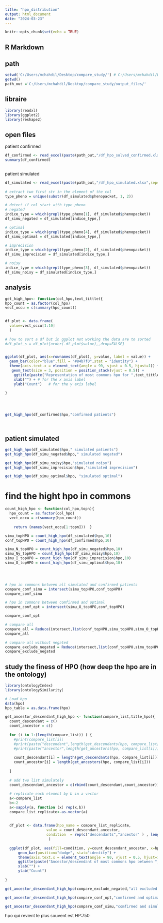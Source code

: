 ---
title: "hpo_distribution"
output: html_document
date: "2024-03-23"
---

```{r setup, include=FALSE}
knitr::opts_chunk$set(echo = TRUE)
```

## R Markdown


## path
```{r}
setwd('C:/Users/mchahdil/Desktop/compare_study/') # C:/Users/mchahdil/Desktop/compare_study/ D:/compare_study/
getwd()
path_out ='C:/Users/mchahdil/Desktop/compare_study/output_files/'

```

## libraire

```{r}
library(readxl)
library(ggplot2)
library(reshape2)


```



## open files

 
patient confirmed
```{r}

df_confirmed <- read_excel(paste(path_out,"/df_hpo_solved_confirmed.xlsx", sep='/'))
summary(df_confirmed)
 
```



 patient simulated 
```{r}

df_simulated <- read_excel(paste(path_out,"/df_hpo_simulated.xlsx",sep='/'))
 
# extract two first str in the element of the col 
type_pheno = unique(substr(df_simulated$phenopacket, 1, 2))

# detect if col start with type pheno
# negated 
indice_type = which(grepl(type_pheno[1], df_simulated$phenopacket))
df_simu_negated = df_simulated[indice_type,]

# optimal
indice_type = which(grepl(type_pheno[4], df_simulated$phenopacket))
df_simu_optimal = df_simulated[indice_type,]

# imprecision
indice_type = which(grepl(type_pheno[2], df_simulated$phenopacket))
df_simu_imprecision = df_simulated[indice_type,]

# noisy
indice_type = which(grepl(type_pheno[3], df_simulated$phenopacket))
df_simu_noisy = df_simulated[indice_type,]

```
########################################################################################################################################



## analysis
```{r}

get_high_hpo<- function(col_hpo,text_tittle){
hpo_count = as.factor(col_hpo)
vect_occu = c(summary(hpo_count))

 
df_plot <- data.frame(
  value=vect_occu[1:10] 
  )
 
# how to sort a df but in ggplot not working the data are to sorted
#df_plot_s = df_plot[order(-df_plot$value),,drop=FALSE]


ggplot(df_plot, aes(x=rownames(df_plot), y=value, label = value)) + 
  geom_bar(color="blue",fill = "#84b7f0",stat = "identity") +
  theme(axis.text.x = element_text(angle = 90, vjust = 0.5, hjust=1)) +
   geom_text(size = 3, position = position_stack(vjust = 0.5)) +
    ggtitle(paste("Representation of most commons hpo for ",text_tittle,sep = "")) + # for the main title
    xlab("") + # for the x axis label
    ylab("Count")   # for the y axis label

}


 
```





```{r}
get_high_hpo(df_confirmed$hpo,"comfirmed patients")




```



## patient simulated 
```{r}


get_high_hpo(df_simulated$hpo," simulated patients")
get_high_hpo(df_simu_negated$hpo," simulated negated")

get_high_hpo(df_simu_noisy$hpo,"simulated noisy")
get_high_hpo(df_simu_imprecision$hpo,"simulated imprecision")

get_high_hpo(df_simu_optimal$hpo, "simulated optimal")
```


# find the hight hpo in commons
```{r}
count_high_hpo <- function(col_hpo,topn){
  hpo_count = as.factor(col_hpo)
  vect_occu = c(summary(hpo_count))
  
    return (names(vect_occu[1:topn]))  }

```


```{r}


simu_topHPO = count_high_hpo(df_simulated$hpo,10)
conf_topHPO = count_high_hpo(df_confirmed$hpo,10)

simu_N_topHPO = count_high_hpo(df_simu_negated$hpo,10)
simu_Ny_topHPO = count_high_hpo(df_simu_noisy$hpo,10)
simu_I_topHPO = count_high_hpo(df_simu_imprecision$hpo,10)
simu_O_topHPO = count_high_hpo(df_simu_optimal$hpo,10)


       
```


```{r}

# hpo in commons between all simulated and confirmed patients 
compare_comf_simu = intersect(simu_topHPO,conf_topHPO)
compare_comf_simu
```




```{r}

# hpo in commons between comfirmed and optimal
compare_conf_opt = intersect(simu_O_topHPO,conf_topHPO)

compare_conf_opt
```



```{r}

# compare all
compare_all = Reduce(intersect,list(conf_topHPO,simu_topHPO,simu_O_topHPO,simu_N_topHPO,simu_Ny_topHPO,simu_I_topHPO))
compare_all
```



```{r}

# compare all without negated 
compare_exclude_negated = Reduce(intersect,list(conf_topHPO,simu_topHPO,simu_O_topHPO,simu_Ny_topHPO,simu_I_topHPO))
compare_exclude_negated

```



## study the finess of HPO (how deep the hpo are in the ontology) 
```{r}
library(ontologyIndex)
library(ontologySimilarity)

# Load hpo
data(hpo)
hpo_table = as.data.frame(hpo)

```

```{r}

 
get_ancestor_descendant_high_hpo <- function(compare_list,title_hpo){
  count_descendant = c()
  count_ancestor = c()
  
  for (i in 1:(length(compare_list)) ) {
    #print(compare_list[i])
    #print(paste("descendant",length(get_descendants(hpo, compare_list[i])) ))
    #print(paste("ancestor",length(get_ancestors(hpo, compare_list[i])) ))
   
    count_descendant[i] = length(get_descendants(hpo, compare_list[i]))
    count_ancestor[i] = length(get_ancestors(hpo, compare_list[i])) 
  
  }
  
  # add two list simulately
  count_descendant_ancestor = c(rbind(count_descendant,count_ancestor))
  
  # replicate each element by b in a vector
  a<-compare_list
  b<-2  
  a<-sapply(a, function (x) rep(x,b))
  compare_list_replicate<-as.vector(a)
  
  
  df_plot <- data.frame(hpo_name = compare_list_replicate,
                   value = count_descendant_ancestor,
                   condition  = rep(c("descendants","ancestor" ) , length(compare_list))
                    )
  
  ggplot(df_plot, aes(fill=condition, y=count_descendant_ancestor, x=hpo_name)) + 
      geom_bar(position="dodge", stat="identity") +
      theme(axis.text.x = element_text(angle = 90, vjust = 0.5, hjust=1)) +
      ggtitle(paste("Ancestor/descendant of most commons hpo between ",title_hpo,sep = "")) +  
      xlab("") +
      ylab("Count")  
    
}


```


```{r}
get_ancestor_descendant_high_hpo(compare_exclude_negated,"all excluded negated ")


```


```{r}
get_ancestor_descendant_high_hpo(compare_conf_opt,"comfirmed and optimal ")

```


```{r}
get_ancestor_descendant_high_hpo(compare_comf_simu,"comfirmed and simulated ")

```
hpo qui revient le plus souvent est HP:750
